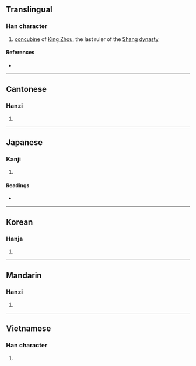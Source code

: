 {{character info/new}}
==Translingual==

===Han character===
{{Han char|rn=38|rad=女|as=05|sn=8|four=46410|canj=VAM|ids=⿰女旦}}

# [[concubine]] of [[w:King Zhou of Shang|King Zhou]], the last ruler of the [[w:Shang Dynasty|Shang]] [[dynasty]]

====References====
* {{Han ref|kx=0257.190|dkj=06129|dj=0522.150|hdz=21036.060|uh=59B2|ud=22962|bh=CC48|bd=52296}}

----

==Cantonese==

===Hanzi===
{{yue-hanzi|jyut=daat3|y=daat3}}

# {{defn|lang=yue|sort=女05}}

----

==Japanese==

===Kanji===
{{ja-kanji|grade=|rs=女05}}

# {{defn|lang=ja|sort=女05}}

====Readings====
* {{ja-readings|on=[[だつ]] (datsu)|kun=}}

----

==Korean==

===Hanja===
{{ko-hanja|hangeul=달|rv=dal|mr=tal}}

# {{defn|lang=ko|sort=女05}}

----

==Mandarin==

===Hanzi===
{{cmn-hanzi|pin=[[dá]] ([[da2]])|wg=ta<sup>2</sup>}}

# {{defn|lang=cmn|sort=女05}}

----

==Vietnamese==

===Han character===
{{vi-hantu|[[dát]]|rs=女05}}

# {{defn|lang=vi|sort=女05}}